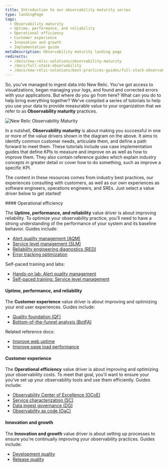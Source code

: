 ```yaml
---
title: Introduction to our observability maturity series
type: landingPage
tags:
  - Observability maturity
  - Uptime, performance, and reliability
  - Operational efficiency
  - Customer experience
  - Innovation and growth
  - Implementation guide
metaDescription: Observability maturity landing page
redirects:
  - /docs/new-relic-solutions/observability-maturity
  - /docs/full-stack-observability
  - /docs/new-relic-solutions/best-practices-guides/full-stack-observability
---
```




So, you've managed to ingest data into New Relic. You've got access to visualizations, began managing your logs, and found and corrected errors with your applications. But where do you go from here? What can you do to help bring everything together? We've compiled a series of tutorials to help you use your data to provide measurable value to your organization that we refer to as **Observability maturity** practices.

  <img
    title="New Relic Observability Maturity"
    alt="New Relic Observability Maturity"
    src={observabilitymaturityOmavDrivers}
  />

In a nutshell, **Observability maturity** is about making you successful in one or more of the value drivers shown in the diagram on the above. It  aims to identify common customer needs, articulate them, and define a path forward to meet them. These tutorials include use case implementation guides that define KPIs to measure and improve on as well as how to improve them. They also contain reference guides which explain industry concepts in greater detail or cover how to do something, such as improve a specific KPI.

The content in these resources comes from industry best practices, our experiences consulting with customers, as well as our own experiences as software engineers, operations engineers, and SREs. Just select a value driver below to get started!

<Steps>
    <Step>
#### Operational efficiency  

The **Uptime, performance, and reliability** value driver is about improving reliability. To optimize your observability practice, you'll need to have a strong understanding of the performance of your system and its baseline behavior. Guides include: 

* [Alert quality management (AQM)](/docs/new-relic-solutions/observability-maturity/uptime-performance-reliability/aqm-implementation-guide/)
* [Service level management (SLM)](/docs/new-relic-solutions/observability-maturity/uptime-performance-reliability/slm-implementation-guide/)
* [Reliability engineering diagnostics (RED)](/docs/new-relic-solutions/observability-maturity/uptime-performance-reliability/diagnostics-beginner-guide)
* [Error tracking optimization](/docs/new-relic-solutions/observability-maturity/uptime-performance-reliability/error-optimization)

Self-paced training and labs:

* [Hands-on lab: Alert quality management](https://learn.newrelic.com/hands-on-lab-alert-quality-management)
* [Self-paced training: Service level management](https://learn.newrelic.com/self-paced-service-level-management)
    </Step>
    <Step>
#### Uptime, performance, and reliability   

The **Customer experience** value driver is about improving and optimizing your end user experiences. Guides include:

* [Quality foundation (QF)](/docs/new-relic-solutions/observability-maturity/customer-experience/quality-foundation-implementation-guide)
* [Bottom-of-the-funnel analysis (BotFA)](/docs/new-relic-solutions/observability-maturity/customer-experience/bofta-implementation-guide)

Related reference docs:

* [Improve web uptime](/docs/new-relic-solutions/observability-maturity/customer-experience/cx-improve-web-uptime)
* [Improve page load performance](/docs/new-relic-solutions/observability-maturity/customer-experience/cx-improve-page-load)
    </Step>
    <Step>
#### Customer experience

The **Operational efficiency** value driver is about improving and optimizing your observability costs. To meet that goal, you'll want to ensure your you've set up your observability tools and use them efficiently. Guides include:

* [Observability Center of Excellence (OCoE)](/docs/new-relic-solutions/observability-maturity/operational-efficiency/observability-coe)
* [Service characterization (SC)](/docs/new-relic-solutions/observability-maturity/operational-efficiency/sc-implementation-guide/)
* [Data ingest governance (DG)](/docs/new-relic-solutions/observability-maturity/operational-efficiency/dg-intro/)
* [Observability as code (OaC)](/docs/new-relic-solutions/observability-maturity/operational-efficiency/observability-as-code-guide)
    </Step>    
    <Step>
#### Innovation and growth

The **Innovation and growth** value driver is about setting up processes to ensure you're continually improving your observability practices. Guides include:

* [Development quality](/docs/new-relic-solutions/observability-maturity/innovation-growth/development-quality-implementation-guide)
* [Release quality](/docs/new-relic-solutions/observability-maturity/innovation-growth/release-quality-implementation-guide)
    </Step>
</Steps>